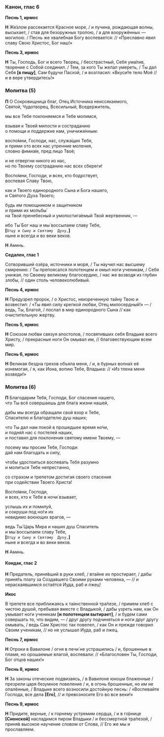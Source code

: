 ### Канон, глас 6

**Песнь 1, ирмос**

**Н** Же́злом рассекается Красное море, / и пучина, рождающая волны, высыхает, / став для безоружных тропою, / а для вооружённых — могилою. / Песнь же хвалебная Богу воспевается: // «Преславно явил славу Свою Христос, Бог наш!»

**Песнь 3, ирмос**

**Н** Ты, Господь, Бог и всего Творец, / бесстрастный, Себя ума́лив, творение с Собой соединил. / Тем, за кого Ты желал умереть, / Ты дал Себя **[**в пищу**]**, Сам будучи Пасхой, / и возгласил: «Вкуси́те тело Моё // и в вере утвердитесь!» 

### Молитва (5)

**П** О Сокровищница благ, Отец Источника неиссякаемого,  
Святой, Чудотворец, Всесильный, Вседержитель,

мы все Тебе поклоняемся и Тебе молимся,

взывая к Твоей милости и состраданию  
o помощи и поддержке нам, уничиже́нным:

воспо́мни, Господи, нас, служа́щих Тебя,  
и прими ото всех нас утренние моления,  
словно фимиа́м, пред лицо Твоё;

и не отвергни никого из нас,  
но по Твоему состраданию нас всех сбереги!

Воспо́мни, Господи, и всех, кто бодрствует,  
воспевая Славу Твою,

как и Твоего единородного Сына и Бога нашего,  
и Святого Духа Твоего;

будь им помощником и защитником  
и прими их мольбы́  
на Твой пренебесный и умопостига́емый Твой жертвенник, —

ибо Ты́ Бог наш и мы́ воссылаем славу Тебе,  
**[**`Отцу и Cыну и Cвятому  Духу,`**]**  
ныне и вcегда и во веки веков.

**Н** Аминь.

**Седален, глас 1**

Сотворивший озёра, источники и моря, / Ты научил нас высшему смирению: / Ты препоясался полотенцем и омыл ноги ученикам, / Себя унижая, по Своему великому благосердию, / нас же возводя из глубин злобы, // один столь человеколюбивый.

**Песнь 4, ирмос**

**Н** Предузрел пророк, / о Христос, неизреченную тайну Твою и возвестил: / «Ты явил силу крепкой любви, Отец милосердный!» — / ведь, Ты, Благой, / послал в мир единородного Сына // как очистительную жертву.

**Песнь 5, ирмос**

**Н** Союзом любви связуя апостолов, / посвятивших себя Владыке всего Христу, / прекрасные ноги Он омывал им, // благовествующим всем мир.

**Песнь 6, ирмос**

**Н** Великая бездна грехов объяла меня, / и, в бурных волна́х её изнемогая, / я, как Иона, вопию Тебе, Владыка: // «Из тлена меня возведи!»

### Молитва (6)

**П** Благодарим Тебя, Господи, Бог спасения нашего,  
что Ты всё совершаешь  для блага жизни нашей,

дабы мы всегда обращали свой взор к Тебе,  
Спасителю и Благодетелю душ наших;

что Ты дал нам покой в прошедшее время но́чи,  
и подня́л нас с постелей наших,  
и поставил для поклонения святому имени Твоему, —

посему мы просим Тебя, Господи:  
дай нам благодать и силу,

чтобы удостоиться воспевать Тебя разумно  
и молиться Тебе непрестанно,

со страхом и трепетом достигая своего спасения  
при содействии Твоего Христа!

Воспо́мни, Господи,  
и всех, кто к Тебе в ночи́ взывает,

услышь их и помилуй,  
и сокруши под но́ги их  
невидимо воюющих врагов, —

ведь Ты́ Царь Мира и наших душ Спаситель  
и мы́ воссылаем славу Тебе,  
**[**`Отцу и Cыну и Cвятому  Духу,`**]**  
ныне и вcегда и во веки веков.

**Н** Аминь.

#### Кондак, глас 2

**Н** Предатель, приня́вший в руки хлеб, / втайне их простирает, / дабы приня́ть плату за Создавшего Своими руками человека, — // и нераскаявшимся остаётся Иуда, раб и лжец!

**Икос**

В трепете все приближаясь к та́инственной тра́пезе, / примем хлеб с чистою душой, пребывая вместе с Владыкой, / дабы узреть нам, как Он умывает ноги ученикам **[**и полотенцем вытирает**]**, / и будем сами совершать то, что видим, — / друг другу подчиняться и ноги друг другу омывать, / ведь Сам Христос так повелел, / как Он и прежде говорил Своим ученикам, // но не услышал Иуда, раб и лжец.

**Песнь 7, ирмос**

**Н** Отроки в Вавилоне / огня в печи́ не устрашились / и, брошенные в пламя, но орошаемые влагой, воспевали: // «Благословен Ты, Господи, Бог отцов наших!»

**Песнь 8, ирмос**

**Н** За законы отеческие подвизаясь, / в Вавилоне юноши блаженные / презрели царя безумное повеление / и, в огонь брошенные, но им не опалённые, / Владыке всего возносили достойную песнь: / «Воспевайте Господа, все дела **[**Его**]**, // и превозносите Его во все веки!»

**Песнь 9, ирмос**

**Н** Придите, верные, / к горнему устремим сердца, / и в го́рнице **[**Сионской**]** насладимся пиром Владыки / и бессмертной тра́пезой, / приня́в высокое научение словом от Слова, // Его же мы и прославляем.
